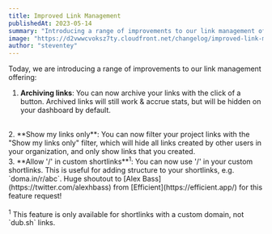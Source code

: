 ```yaml
---
title: Improved Link Management
publishedAt: 2023-05-14
summary: "Introducing a range of improvements to our link management offering: Archiving links, show my links only, allow '/' in custom shortlinks."
image: "https://d2vwwcvoksz7ty.cloudfront.net/changelog/improved-link-management.png"
author: "steventey"
---
```


Today, we are introducing a range of improvements to our link management offering:
<br/>
1. **Archiving links**: You can now archive your links with the click of a button. Archived links will still work & accrue stats, but will be hidden on your dashboard by default.
<br/>
2. **Show my links only**: You can now filter your project links with the "Show my links only" filter, which will hide all links created by other users in your organization, and only show links that you created.
<br/>
3. **Allow '/' in custom shortlinks**<sup>1</sup>: You can now use '/' in your custom shortlinks. This is useful for adding structure to your shortlinks, e.g. `doma.in/r/abc`. Huge shoutout to [Alex Bass](https://twitter.com/alexhbass) from [Efficient](https://efficient.app/) for this feature request!
<br/><br/>
<sup>1</sup> This feature is only available for shortlinks with a custom domain,
not `dub.sh` links.
